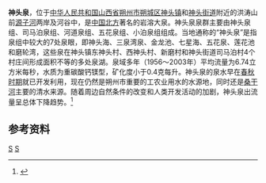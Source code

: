 {{coord|39|23|10.6|N|112|34|02.2|E|region:CN_type:waterbody|display=title}}
'''神头泉'''，位于[[中华人民共和国|中华人民共和国]][[山西省|山西省]][[朔州市|朔州市]][[朔城区|朔城区]][[神头镇_(朔州市)|神头镇]]和[[神头街道|神头街道]]附近的洪涛山前[[源子河|源子河]]两岸及河谷中，是[[中国北方|中国北方]]著名的岩溶大泉。神头泉泉群主要由神头泉组、司马泊泉组、河道泉组、五花泉组、小泊泉组组成。当地通称的“神头泉”是指泉组中较大的7处泉眼，即神头海、三泉湾泉、金龙池、七星海、五花泉、莲花池和磨轮湾，这些泉在神头镇东神头村、西神头村、新磨村和神头街道司马泊村4个村庄间形成面积不等的多处泉湖。泉域多年（1956～2003年）平均流量为6.74立方米每秒，水质为重碳酸钙镁型，矿化度小于0.4克每升。神头泉的泉水早在[[春秋时期|春秋时期]]就已开发利用，现在仍然是朔州市重要的工农业用水的水源地，同时还是[[桑干河|桑干河]]主要的清水来源。随着周边自然条件的改变和人类开发活动的加剧，神头泉出流量呈总体下降趋势。<ref name="中国河湖大典">{{cite book zh |author=《[[中国河湖大典|中国河湖大典]]》编纂委员会 |title=《中国河湖大典·海河卷》 |format=M |edition=1 |location=北京 |publisher=中国水利水电出版社 |date=2013年1月 |pages=71页 |id= ISBN 978-7-5170-0563-6}}</ref>

==参考资料==
{{reflist}}


[[Category:海河水系|S]]
[[Category:山西水体|S]]